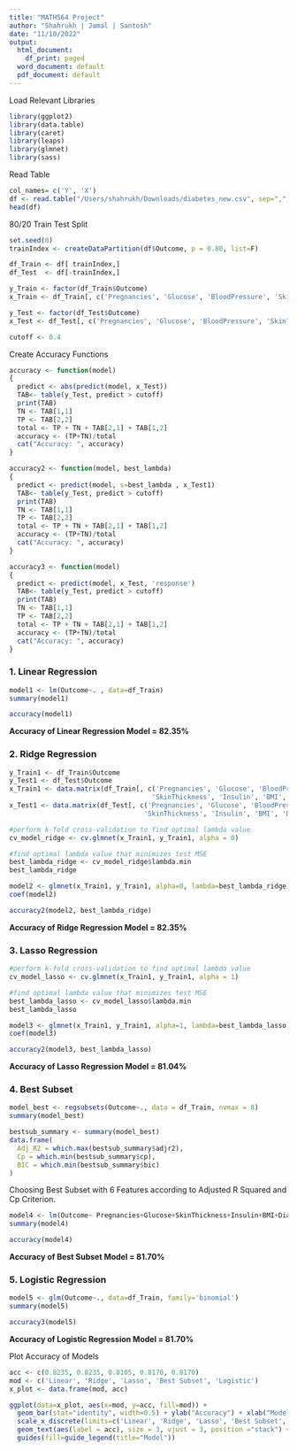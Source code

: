 ```yaml
---
title: "MATH564 Project"
author: "Shahrukh | Jamal | Santosh"
date: "11/10/2022"
output:
  html_document:
    df_print: paged
  word_document: default
  pdf_document: default
---
```


Load Relevant Libraries
```r
library(ggplot2)
library(data.table)
library(caret)
library(leaps)
library(glmnet)
library(sass)
```

Read Table

```r
col_names= c('Y', 'X')
df <- read.table("/Users/shahrukh/Downloads/diabetes_new.csv", sep=",", header = TRUE)
head(df)
```
80/20 Train Test Split
```r
set.seed(0)
trainIndex <- createDataPartition(df$Outcome, p = 0.80, list=F)

df_Train <- df[ trainIndex,]
df_Test  <- df[-trainIndex,]

y_Train <- factor(df_Train$Outcome)
x_Train <- df_Train[, c('Pregnancies', 'Glucose', 'BloodPressure', 'SkinThickness', 'Insulin', 'BMI', 'DiabetesPedigreeFunction', 'Age')]

y_Test <- factor(df_Test$Outcome)
x_Test <- df_Test[, c('Pregnancies', 'Glucose', 'BloodPressure', 'SkinThickness', 'Insulin', 'BMI', 'DiabetesPedigreeFunction', 'Age')]
```

```r
cutoff <- 0.4
```

Create Accuracy Functions

```r
accuracy <- function(model)
{
  predict <- abs(predict(model, x_Test))
  TAB<- table(y_Test, predict > cutoff)
  print(TAB)
  TN <- TAB[1,1]
  TP <- TAB[2,2]
  total <- TP + TN + TAB[2,1] + TAB[1,2]
  accuracy <- (TP+TN)/total
  cat("Accuracy: ", accuracy)
}
```

```r
accuracy2 <- function(model, best_lambda)
{
  predict <- predict(model, s=best_lambda , x_Test1)
  TAB<- table(y_Test, predict > cutoff)
  print(TAB)
  TN <- TAB[1,1]
  TP <- TAB[2,2]
  total <- TP + TN + TAB[2,1] + TAB[1,2]
  accuracy <- (TP+TN)/total
  cat("Accuracy: ", accuracy)
}
```

```r
accuracy3 <- function(model)
{
  predict <- predict(model, x_Test, 'response')
  TAB<- table(y_Test, predict > cutoff)
  print(TAB)
  TN <- TAB[1,1]
  TP <- TAB[2,2]
  total <- TP + TN + TAB[2,1] + TAB[1,2]
  accuracy <- (TP+TN)/total
  cat("Accuracy: ", accuracy)
}
```

### 1. Linear Regression

```r
model1 <- lm(Outcome~. , data=df_Train)
summary(model1)
```


```r
accuracy(model1)
```

**Accuracy of Linear Regression Model = 82.35%**

### 2. Ridge Regression

```r
y_Train1 <- df_Train$Outcome
y_Test1 <- df_Test$Outcome
x_Train1 <- data.matrix(df_Train[, c('Pregnancies', 'Glucose', 'BloodPressure', 
                                    'SkinThickness', 'Insulin', 'BMI', 'DiabetesPedigreeFunction', 'Age')])
x_Test1 <- data.matrix(df_Test[, c('Pregnancies', 'Glucose', 'BloodPressure', 
                                  'SkinThickness', 'Insulin', 'BMI', 'DiabetesPedigreeFunction', 'Age')])
```

```r
#perform k-fold cross-validation to find optimal lambda value
cv_model_ridge <- cv.glmnet(x_Train1, y_Train1, alpha = 0)

#find optimal lambda value that minimizes test MSE
best_lambda_ridge <- cv_model_ridge$lambda.min
best_lambda_ridge

```

```r
model2 <- glmnet(x_Train1, y_Train1, alpha=0, lambda=best_lambda_ridge)
coef(model2)
```
```r
accuracy2(model2, best_lambda_ridge)
```
**Accuracy of Ridge Regression Model = 82.35%**

### 3. Lasso Regression

```r
#perform k-fold cross-validation to find optimal lambda value
cv_model_lasso <- cv.glmnet(x_Train1, y_Train1, alpha = 1)

#find optimal lambda value that minimizes test MSE
best_lambda_lasso <- cv_model_lasso$lambda.min
best_lambda_lasso
```

```r
model3 <- glmnet(x_Train1, y_Train1, alpha=1, lambda=best_lambda_lasso)
coef(model3)
```
```r
accuracy2(model3, best_lambda_lasso)
```
**Accuracy of Lasso Regression Model = 81.04%**


### 4. Best Subset

```r
model_best <- regsubsets(Outcome~., data = df_Train, nvmax = 8)
summary(model_best)

```

```r
bestsub_summary <- summary(model_best)
data.frame(
  Adj_R2 = which.max(bestsub_summary$adjr2),
  Cp = which.min(bestsub_summary$cp),
  BIC = which.min(bestsub_summary$bic)
)
```

Choosing Best Subset with 6 Features according to Adjusted R Squared and Cp Criterion.

```r
model4 <- lm(Outcome~ Pregnancies+Glucose+SkinThickness+Insulin+BMI+DiabetesPedigreeFunction, data=df_Train)
summary(model4)
```

```r
accuracy(model4)
```
**Accuracy of Best Subset Model = 81.70%**

### 5. Logistic Regression

```r
model5 <- glm(Outcome~., data=df_Train, family='binomial')
summary(model5)
```

```r
accuracy3(model5)
```
**Accuracy of Logistic Regression Model = 81.70%**

Plot Accuracy of Models
```r
acc <- c(0.8235, 0.8235, 0.8105, 0.8170, 0.8170)
mod <- c('Linear', 'Ridge', 'Lasso', 'Best Subset', 'Logistic')
x_plot <- data.frame(mod, acc)

```


```r
ggplot(data=x_plot, aes(x=mod, y=acc, fill=mod)) +
  geom_bar(stat="identity", width=0.5) + ylab("Accuracy") + xlab("Model") + ylim(0,0.9) +
  scale_x_discrete(limits=c('Linear', 'Ridge', 'Lasso', 'Best Subset', 'Logistic')) + 
  geom_text(aes(label = acc), size = 3, vjust = 3, position ="stack") +
  guides(fill=guide_legend(title="Model"))
```